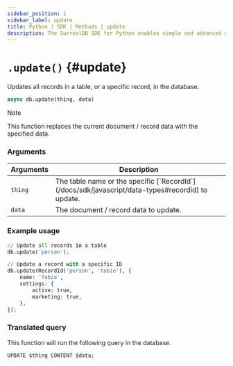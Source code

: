 ```yaml
---
sidebar_position: 1
sidebar_label: update
title: Python | SDK | Methods | update
description: The SurrealDB SDK for Python enables simple and advanced querying of a remote or embedded database.
---
```



# `.update()` {#update}

Updates all records in a table, or a specific record, in the database.

```python title="Method Syntax"
async db.update(thing, data)
```

> [!NOTE]
> This function replaces the current document / record data with the specified data.

### Arguments
<table>
    <thead>
        <tr>
            <th colspan="2" scope="col">Arguments</th>
            <th colspan="2" scope="col">Description</th>
        </tr>
    </thead>
    <tbody>
        <tr>
            <td colspan="2" scope="row" data-label="Arguments">
                <code>thing</code>
                <Label label="required" />
            </td>
            <td colspan="2" scope="row" data-label="Description">
                The table name or the specific [`RecordId`](/docs/sdk/javascript/data-types#recordid) to update.
            </td>
        </tr>
        <tr>
            <td colspan="2" scope="row" data-label="Arguments">
                <code>data</code>
               <Label label="optional" />
            </td>
            <td colspan="2" scope="row" data-label="Description">
                The document / record data to update.
            </td>
        </tr>
    </tbody>
</table>

### Example usage
```python
// Update all records in a table
db.update('person');

// Update a record with a specific ID
db.update(RecordId('person', 'tobie'), {
	name: 'Tobie',
	settings: {
		active: true,
		marketing: true,
	},
});
```

### Translated query
This function will run the following query in the database.

```surql
UPDATE $thing CONTENT $data;
```